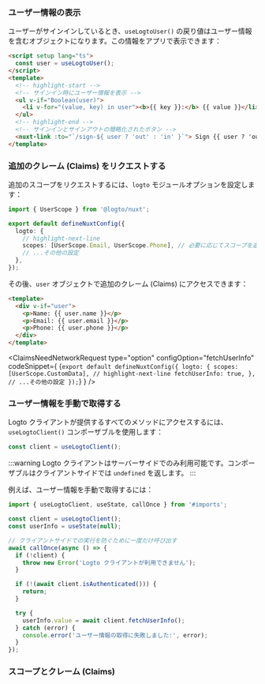 

### ユーザー情報の表示

ユーザーがサインインしているとき、`useLogtoUser()` の戻り値はユーザー情報を含むオブジェクトになります。この情報をアプリで表示できます：

```html title="index.vue"
<script setup lang="ts">
  const user = useLogtoUser();
</script>
<template>
  <!-- highlight-start -->
  <!-- サインイン時にユーザー情報を表示 -->
  <ul v-if="Boolean(user)">
    <li v-for="(value, key) in user"><b>{{ key }}:</b> {{ value }}</li>
  </ul>
  <!-- highlight-end -->
  <!-- サインインとサインアウトの簡略化されたボタン -->
  <nuxt-link :to="`/sign-${ user ? 'out' : 'in' }`"> Sign {{ user ? 'out' : 'in' }} </nuxt-link>
</template>
```

### 追加のクレーム (Claims) をリクエストする

<FindUserInfoMissing method="useLogtoUser()" />

<ScopesAndClaimsIntroduction />

追加のスコープをリクエストするには、`logto` モジュールオプションを設定します：

```ts title="nuxt.config.ts"
import { UserScope } from '@logto/nuxt';

export default defineNuxtConfig({
  logto: {
    // highlight-next-line
    scopes: [UserScope.Email, UserScope.Phone], // 必要に応じてスコープを追加
    // ...その他の設定
  },
});
```

その後、`user` オブジェクトで追加のクレーム (Claims) にアクセスできます：

```html title="index.vue"
<template>
  <div v-if="user">
    <p>Name: {{ user.name }}</p>
    <p>Email: {{ user.email }}</p>
    <p>Phone: {{ user.phone }}</p>
  </div>
</template>
```

<ClaimsNeedNetworkRequest
  type="option"
  configOption="fetchUserInfo"
  codeSnippet={
    <CodeBlock language="ts" title="nuxt.config.ts">{`export default defineNuxtConfig({
  logto: {
    scopes: [UserScope.CustomData],
    // highlight-next-line
    fetchUserInfo: true,
  },
  // ...その他の設定
});`}</CodeBlock>
  }
/>

### ユーザー情報を手動で取得する

Logto クライアントが提供するすべてのメソッドにアクセスするには、`useLogtoClient()` コンポーザブルを使用します：

```ts title="index.vue"
const client = useLogtoClient();
```

:::warning
Logto クライアントはサーバーサイドでのみ利用可能です。コンポーザブルはクライアントサイドでは `undefined` を返します。
:::

<GetUserInfoApis
  getIdTokenClaimsApi="client.getIdTokenClaims()"
  fetchUserInfoApi="client.fetchUserInfo()"
/>

例えば、ユーザー情報を手動で取得するには：

```ts title="index.vue"
import { useLogtoClient, useState, callOnce } from '#imports';

const client = useLogtoClient();
const userInfo = useState(null);

// クライアントサイドでの実行を防ぐために一度だけ呼び出す
await callOnce(async () => {
  if (!client) {
    throw new Error('Logto クライアントが利用できません');
  }

  if (!(await client.isAuthenticated())) {
    return;
  }

  try {
    userInfo.value = await client.fetchUserInfo();
  } catch (error) {
    console.error('ユーザー情報の取得に失敗しました:', error);
  }
});
```

### スコープとクレーム (Claims)

<ScopesAndClaims />
